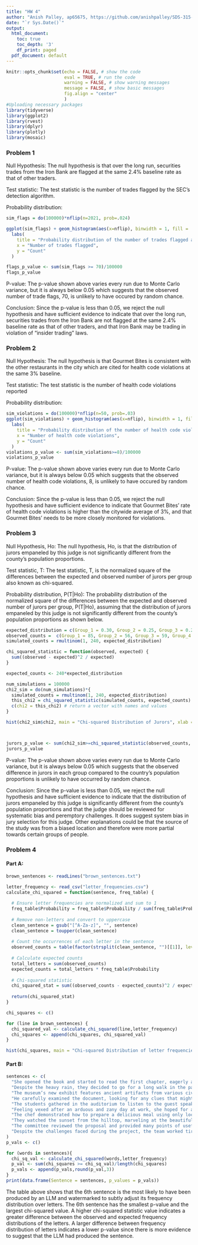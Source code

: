 ---
title: "HW 4"
author: "Anish Palley, ap65675, https://github.com/anishpalley/SDS-315-HW4"
date: "`r Sys.Date()`"
output:
  html_document:
    toc: true
    toc_depth: '3'
    df_print: paged
  pdf_document: default
---

```{r global options, include=FALSE, echo=FALSE}
knitr::opts_chunk$set(echo = FALSE, # show the code
                      eval = TRUE, # run the code
                      warning = FALSE, # show warning messages
                      message = FALSE, # show basic messages
                      fig.align = "center"
                      )
#Uploading necessary packages
library(tidyverse)
library(ggplot2)
library(rvest)
library(dplyr)
library(plotly)
library(mosaic)
```

### Problem 1

Null Hypothesis: The null hypothesis is that over the long run, securities trades from the Iron Bank are flagged at the same 2.4% baseline rate as that of other traders.

Test statistic: The test statistic is the number of trades flagged by the SEC's detection algorithm.

Probability distribution:

```{r}
sim_flags = do(100000)*nflip(n=2021, prob=.024)

ggplot(sim_flags) + geom_histogram(aes(x=nflip), binwidth = 1, fill = 'skyblue', color = 'black')+
  labs(
    title = "Probability distribution of the number of trades flagged assuming the 2.4% baseline rate",
    x = "Number of trades flagged",
    y = "Count"
  )

flags_p_value <- sum(sim_flags >= 70)/100000
flags_p_value
```
P-value: The p-value shown above varies every run due to Monte Carlo variance, but it is always below 0.05 which suggests that the observed number of trade flags, 70, is unlikely to have occured by random chance. 

Conclusion: Since the p-value is less than 0.05, we reject the null hypothesis and have sufficient evidence to indicate that over the long run, securities trades from the Iron Bank are not flagged at the same 2.4% baseline rate as that of other traders, and that Iron Bank may be trading in violation of "insider trading" laws.

### Problem 2

Null Hypothesis: The null hypothesis is that Gourmet Bites is consistent with the other restaurants in the city which are cited for health code violations at the same 3% baseline.

Test statistic: The test statistic is the number of health code violations reported

Probability distribution:

```{r}
sim_violations = do(100000)*nflip(n=50, prob=.03)
ggplot(sim_violations) + geom_histogram(aes(x=nflip), binwidth = 1, fill = 'skyblue', color = 'black')+
  labs(
    title = "Probability distribution of the number of health code violations assuming the 3% baseline rate",
    x = "Number of health code violations",
    y = "Count"
  )
violations_p_value <- sum(sim_violations>=8)/100000
violations_p_value
```
P-value: The p-value shown above varies every run due to Monte Carlo variance, but it is always below 0.05 which suggests that the observed number of health code violations, 8, is unlikely to have occured by random chance. 

Conclusion: Since the p-value is less than 0.05, we reject the null hypothesis and have sufficient evidence to indicate that Gourmet Bites' rate of health code violations is higher than the citywide average of 3%, and that Gourmet Bites' needs to be more closely monitored for violations.

### Problem 3

Null Hypothesis, Ho: The null hypothesis, Ho, is that the distribution of jurors empaneled by this judge is not significantly different from the county's population proportions.

Test statistic, T: The test statistic, T, is the normalized square of the differences between the expected and observed number of jurors per group also known as chi-squared.

Probability distribution, P(T|Ho): The probability distribution of the normalized square of the differences between the expected and observed number of jurors per group, P(T|Ho), assuming that the distribution of jurors empaneled by this judge is not significantly different from the county's population proportions as shown below.

```{r}
expected_distribution = c(Group_1 = 0.30, Group_2 = 0.25, Group_3 = 0.20, Group_4 = 0.15, Group_5 = 0.10)
observed_counts =  c(Group_1 = 85, Group_2 = 56, Group_3 = 59, Group_4 = 27, Group_5 = 13)
simulated_counts = rmultinom(1, 240, expected_distribution)

chi_squared_statistic = function(observed, expected) {
  sum((observed - expected)^2 / expected)
}

expected_counts <- 240*expected_distribution

num_simulations = 100000
chi2_sim = do(num_simulations)*{
  simulated_counts = rmultinom(1, 240, expected_distribution)
  this_chi2 = chi_squared_statistic(simulated_counts, expected_counts)
  c(chi2 = this_chi2) # return a vector with names and values
}

hist(chi2_sim$chi2, main = "Chi-squared Distribution of Jurors", xlab = "Chi-squared Value", col = "lightblue", border= 'black')



jurors_p_value <- sum(chi2_sim>=chi_squared_statistic(observed_counts, expected_counts))/100000
jurors_p_value
```
P-value: The p-value shown above varies every run due to Monte Carlo variance, but it is always below 0.05 which suggests that the observed difference in jurors in each group compared to the country's population proportions is unlikely to have occurred by random chance.

Conclusion: Since the p-value is less than 0.05, we reject the null hypothesis and have sufficient evidence to indicate that the distribution of jurors empaneled by this judge is significantly different from the county’s population proportions and that the judge should be reviewed for systematic bias and peremptory challenges. It does suggest system bias in jury selection for this judge. Other explanations could be that the source of the study was from a biased location and therefore were more partial towards certain groups of people.

### Problem 4

#### Part A:
```{r}
brown_sentences <- readLines("brown_sentences.txt")

letter_frequency <- read_csv("letter_frequencies.csv")
calculate_chi_squared = function(sentence, freq_table) {
  
  # Ensure letter frequencies are normalized and sum to 1
  freq_table$Probability = freq_table$Probability / sum(freq_table$Probability)
  
  # Remove non-letters and convert to uppercase
  clean_sentence = gsub("[^A-Za-z]", "", sentence)
  clean_sentence = toupper(clean_sentence)
  
  # Count the occurrences of each letter in the sentence
  observed_counts = table(factor(strsplit(clean_sentence, "")[[1]], levels = freq_table$Letter))
  
  # Calculate expected counts
  total_letters = sum(observed_counts)
  expected_counts = total_letters * freq_table$Probability
  
  # Chi-squared statistic
  chi_squared_stat = sum((observed_counts - expected_counts)^2 / expected_counts)
  
  return(chi_squared_stat)
}

chi_squares <- c()

for (line in brown_sentences) {
  chi_squared_val <- calculate_chi_squared(line,letter_frequency)
  chi_squares <- append(chi_squares, chi_squared_val)
}

hist(chi_squares, main = "Chi-squared Distribution of letter frequencies", xlab = "Chi-squared Value", col = "lightblue", border= 'black')

```

#### Part B:
```{r}

sentences <- c(
  "She opened the book and started to read the first chapter, eagerly anticipating what might come next.",
  "Despite the heavy rain, they decided to go for a long walk in the park, crossing the main avenue by the fountain in the center.",
  "The museum’s new exhibit features ancient artifacts from various civilizations around the world.",
  "He carefully examined the document, looking for any clues that might help solve the mystery.",
  "The students gathered in the auditorium to listen to the guest speaker’s inspiring lecture.",
  "Feeling vexed after an arduous and zany day at work, she hoped for a peaceful and quiet evening at home, cozying up after a quick dinner with some TV, or maybe a book on her upcoming visit to Auckland.",
  "The chef demonstrated how to prepare a delicious meal using only locally sourced ingredients, focusing mainly on some excellent dinner recipes from Spain.",
  "They watched the sunset from the hilltop, marveling at the beautiful array of colors in the sky.",
  "The committee reviewed the proposal and provided many points of useful feedback to improve the project’s effectiveness.",
  "Despite the challenges faced during the project, the team worked tirelessly to ensure its successful completion, resulting in a product that exceeded everyone’s expectations."
)
p_vals <- c()

for (words in sentences){
  chi_sq_val <- calculate_chi_squared(words,letter_frequency)
  p_val <- sum(chi_squares >= chi_sq_val)/length(chi_squares)
  p_vals <- append(p_vals,round(p_val,3))
}
print(data.frame(Sentence = sentences, p_values = p_vals))


```
The table above shows that the 6th sentence is the most likely to have been produced by an LLM and watermarked to subtly adjust its frequency distribution over letters. The 6th sentence has the smallest p-value and the largest chi-squared value. A higher chi-squared statistic value indicates a greater difference between the observed and expected frequency distributions of the letters. A larger difference between frequency distribution of letters indicates a lower p-value since there is more evidence to suggest that the LLM had produced the sentence.


